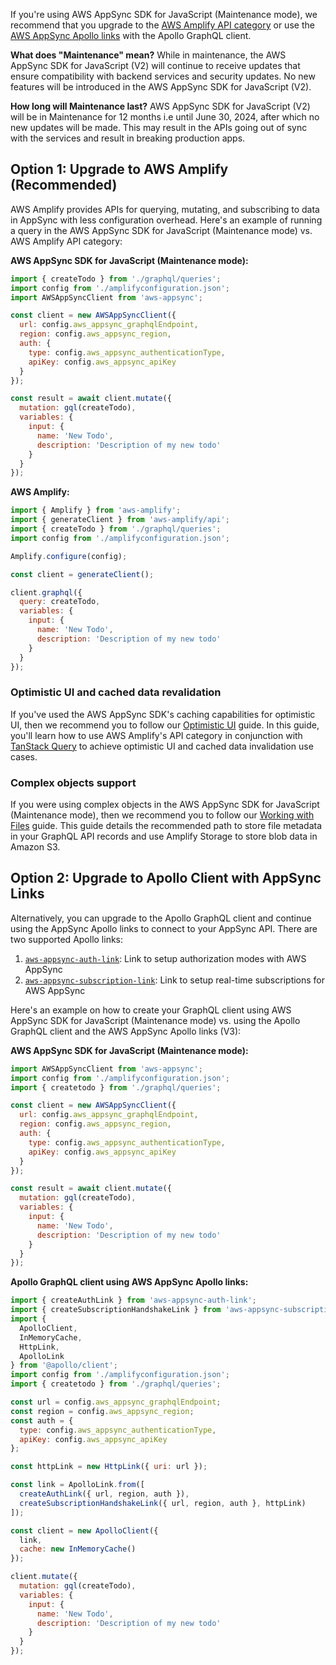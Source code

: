 If you're using AWS AppSync SDK for JavaScript (Maintenance mode), we recommend that you upgrade to the [AWS Amplify API category](/[platform]/build-a-backend/graphqlapi/set-up-graphql-api/) or use the [AWS AppSync Apollo links](https://github.com/awslabs/aws-mobile-appsync-sdk-js#aws-appsync-links-for-apollo-v3) with the Apollo GraphQL client.

**What does "Maintenance" mean?** While in maintenance, the AWS AppSync SDK for JavaScript (V2) will continue to receive updates that ensure compatibility with backend services and security updates. No new features will be introduced in the AWS AppSync SDK for JavaScript (V2).

**How long will Maintenance last?** AWS AppSync SDK for JavaScript (V2) will be in Maintenance for 12 months i.e until June 30, 2024, after which no new updates will be made. This may result in the APIs going out of sync with the services and result in breaking production apps.

## Option 1: Upgrade to AWS Amplify (Recommended)

AWS Amplify provides APIs for querying, mutating, and subscribing to data in AppSync with less configuration overhead. Here's an example of running a query in the AWS AppSync SDK for JavaScript (Maintenance mode) vs. AWS Amplify API category:

**AWS AppSync SDK for JavaScript (Maintenance mode):**

```js
import { createTodo } from './graphql/queries';
import config from './amplifyconfiguration.json';
import AWSAppSyncClient from 'aws-appsync';

const client = new AWSAppSyncClient({
  url: config.aws_appsync_graphqlEndpoint,
  region: config.aws_appsync_region,
  auth: {
    type: config.aws_appsync_authenticationType,
    apiKey: config.aws_appsync_apiKey
  }
});

const result = await client.mutate({
  mutation: gql(createTodo),
  variables: {
    input: {
      name: 'New Todo',
      description: 'Description of my new todo'
    }
  }
});
```

**AWS Amplify:**

```js
import { Amplify } from 'aws-amplify';
import { generateClient } from 'aws-amplify/api';
import { createTodo } from './graphql/queries';
import config from './amplifyconfiguration.json';

Amplify.configure(config);

const client = generateClient();

client.graphql({
  query: createTodo,
  variables: {
    input: {
      name: 'New Todo',
      description: 'Description of my new todo'
    }
  }
});
```

### Optimistic UI and cached data revalidation

If you've used the AWS AppSync SDK's caching capabilities for optimistic UI, then we recommend you to follow our [Optimistic UI](/[platform]/build-a-backend/graphqlapi/optimistic-ui/) guide. In this guide, you'll learn how to use AWS Amplify's API category in conjunction with [TanStack Query](https://tanstack.com/query/latest) to achieve optimistic UI and cached data invalidation use cases.

### Complex objects support

If you were using complex objects in the AWS AppSync SDK for JavaScript (Maintenance mode), then we recommend you to follow our [Working with Files](/[platform]/build-a-backend/graphqlapi/working-with-files/) guide. This guide details the recommended path to store file metadata in your GraphQL API records and use Amplify Storage to store blob data in Amazon S3.

## Option 2: Upgrade to Apollo Client with AppSync Links

Alternatively, you can upgrade to the Apollo GraphQL client and continue using the AppSync Apollo links to connect to your AppSync API. There are two supported Apollo links:

1. [`aws-appsync-auth-link`](https://www.npmjs.com/package/aws-appsync-auth-link): Link to setup authorization modes with AWS AppSync
2. [`aws-appsync-subscription-link`](https://www.npmjs.com/package/aws-appsync-subscription-link): Link to setup real-time subscriptions for AWS AppSync

Here's an example on how to create your GraphQL client using AWS AppSync SDK for JavaScript (Maintenance mode) vs. using the Apollo GraphQL client and the AWS AppSync Apollo links (V3):

**AWS AppSync SDK for JavaScript (Maintenance mode):**

```js
import AWSAppSyncClient from 'aws-appsync';
import config from './amplifyconfiguration.json';
import { createtodo } from './graphql/queries';

const client = new AWSAppSyncClient({
  url: config.aws_appsync_graphqlEndpoint,
  region: config.aws_appsync_region,
  auth: {
    type: config.aws_appsync_authenticationType,
    apiKey: config.aws_appsync_apiKey
  }
});

const result = await client.mutate({
  mutation: gql(createTodo),
  variables: {
    input: {
      name: 'New Todo',
      description: 'Description of my new todo'
    }
  }
});
```

**Apollo GraphQL client using AWS AppSync Apollo links:**

```js
import { createAuthLink } from 'aws-appsync-auth-link';
import { createSubscriptionHandshakeLink } from 'aws-appsync-subscription-link';
import {
  ApolloClient,
  InMemoryCache,
  HttpLink,
  ApolloLink
} from '@apollo/client';
import config from './amplifyconfiguration.json';
import { createtodo } from './graphql/queries';

const url = config.aws_appsync_graphqlEndpoint;
const region = config.aws_appsync_region;
const auth = {
  type: config.aws_appsync_authenticationType,
  apiKey: config.aws_appsync_apiKey
};

const httpLink = new HttpLink({ uri: url });

const link = ApolloLink.from([
  createAuthLink({ url, region, auth }),
  createSubscriptionHandshakeLink({ url, region, auth }, httpLink)
]);

const client = new ApolloClient({
  link,
  cache: new InMemoryCache()
});

client.mutate({
  mutation: gql(createTodo),
  variables: {
    input: {
      name: 'New Todo',
      description: 'Description of my new todo'
    }
  }
});
```
